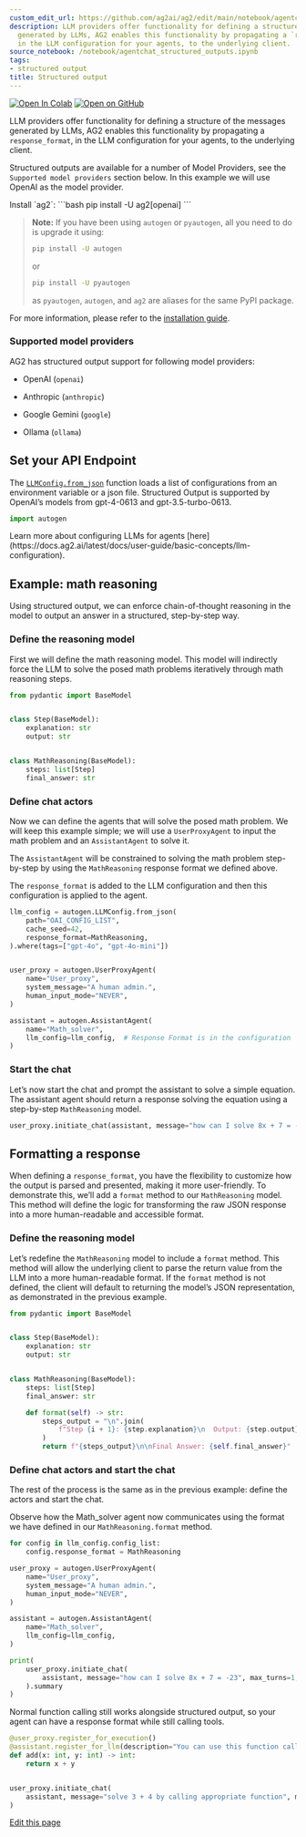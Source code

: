 ```yaml
---
custom_edit_url: https://github.com/ag2ai/ag2/edit/main/notebook/agentchat_structured_outputs.ipynb
description: LLM providers offer functionality for defining a structure of the messages
  generated by LLMs, AG2 enables this functionality by propagating a `response_format`,
  in the LLM configuration for your agents, to the underlying client.
source_notebook: /notebook/agentchat_structured_outputs.ipynb
tags:
- structured output
title: Structured output
---
```


<a href="https://colab.research.google.com/github/ag2ai/ag2/blob/main/notebook/agentchat_structured_outputs.ipynb" class="colab-badge" target="_blank"><img noZoom src="https://colab.research.google.com/assets/colab-badge.svg" alt="Open In Colab" /></a>
<a href="https://github.com/ag2ai/ag2/blob/main/notebook/agentchat_structured_outputs.ipynb" class="github-badge" target="_blank"><img noZoom src="https://img.shields.io/badge/Open%20on%20GitHub-grey?logo=github" alt="Open on GitHub" /></a>




LLM providers offer functionality for defining a structure of the
messages generated by LLMs, AG2 enables this functionality by
propagating a `response_format`, in the LLM configuration for your
agents, to the underlying client.

Structured outputs are available for a number of Model Providers, see
the `Supported model providers` section below. In this example we will
use OpenAI as the model provider.


<div class="info Requirements">
<Info>
Install `ag2`:
```bash
pip install -U ag2[openai]
```

> **Note:** If you have been using `autogen` or `pyautogen`, all you need to do is upgrade it using:  
> ```bash
> pip install -U autogen
> ```
> or  
> ```bash
> pip install -U pyautogen
> ```
> as `pyautogen`, `autogen`, and `ag2` are aliases for the same PyPI package.  


For more information, please refer to the [installation guide](https://docs.ag2.ai/latest/docs/user-guide/basic-concepts/installing-ag2).
</Info>
</div>


### Supported model providers

AG2 has structured output support for following model providers:

-   OpenAI (`openai`)

-   Anthropic (`anthropic`)

-   Google Gemini (`google`)

-   Ollama (`ollama`)

## Set your API Endpoint

The
[`LLMConfig.from_json`](https://docs.ag2.ai/latest/docs/api-reference/autogen/llm_config/LLMConfig)
function loads a list of configurations from an environment variable or
a json file. Structured Output is supported by OpenAI’s models from
gpt-4-0613 and gpt-3.5-turbo-0613.

```python
import autogen
```


<div class="tip">
<Tip>
Learn more about configuring LLMs for agents [here](https://docs.ag2.ai/latest/docs/user-guide/basic-concepts/llm-configuration).
</Tip>
</div>


## Example: math reasoning

Using structured output, we can enforce chain-of-thought reasoning in
the model to output an answer in a structured, step-by-step way.

### Define the reasoning model

First we will define the math reasoning model. This model will
indirectly force the LLM to solve the posed math problems iteratively
through math reasoning steps.

```python
from pydantic import BaseModel


class Step(BaseModel):
    explanation: str
    output: str


class MathReasoning(BaseModel):
    steps: list[Step]
    final_answer: str
```

### Define chat actors

Now we can define the agents that will solve the posed math problem. We
will keep this example simple; we will use a `UserProxyAgent` to input
the math problem and an `AssistantAgent` to solve it.

The `AssistantAgent` will be constrained to solving the math problem
step-by-step by using the `MathReasoning` response format we defined
above.

The `response_format` is added to the LLM configuration and then this
configuration is applied to the agent.

```python
llm_config = autogen.LLMConfig.from_json(
    path="OAI_CONFIG_LIST",
    cache_seed=42,
    response_format=MathReasoning,
).where(tags=["gpt-4o", "gpt-4o-mini"])


user_proxy = autogen.UserProxyAgent(
    name="User_proxy",
    system_message="A human admin.",
    human_input_mode="NEVER",
)

assistant = autogen.AssistantAgent(
    name="Math_solver",
    llm_config=llm_config,  # Response Format is in the configuration
)
```

### Start the chat

Let’s now start the chat and prompt the assistant to solve a simple
equation. The assistant agent should return a response solving the
equation using a step-by-step `MathReasoning` model.

```python
user_proxy.initiate_chat(assistant, message="how can I solve 8x + 7 = -23", max_turns=1, summary_method="last_msg")
```

## Formatting a response

When defining a `response_format`, you have the flexibility to customize
how the output is parsed and presented, making it more user-friendly. To
demonstrate this, we’ll add a `format` method to our `MathReasoning`
model. This method will define the logic for transforming the raw JSON
response into a more human-readable and accessible format.

### Define the reasoning model

Let’s redefine the `MathReasoning` model to include a `format` method.
This method will allow the underlying client to parse the return value
from the LLM into a more human-readable format. If the `format` method
is not defined, the client will default to returning the model’s JSON
representation, as demonstrated in the previous example.

```python
from pydantic import BaseModel


class Step(BaseModel):
    explanation: str
    output: str


class MathReasoning(BaseModel):
    steps: list[Step]
    final_answer: str

    def format(self) -> str:
        steps_output = "\n".join(
            f"Step {i + 1}: {step.explanation}\n  Output: {step.output}" for i, step in enumerate(self.steps)
        )
        return f"{steps_output}\n\nFinal Answer: {self.final_answer}"
```

### Define chat actors and start the chat

The rest of the process is the same as in the previous example: define
the actors and start the chat.

Observe how the Math_solver agent now communicates using the format we
have defined in our `MathReasoning.format` method.

```python
for config in llm_config.config_list:
    config.response_format = MathReasoning

user_proxy = autogen.UserProxyAgent(
    name="User_proxy",
    system_message="A human admin.",
    human_input_mode="NEVER",
)

assistant = autogen.AssistantAgent(
    name="Math_solver",
    llm_config=llm_config,
)

print(
    user_proxy.initiate_chat(
        assistant, message="how can I solve 8x + 7 = -23", max_turns=1, summary_method="last_msg"
    ).summary
)
```

Normal function calling still works alongside structured output, so your
agent can have a response format while still calling tools.

```python
@user_proxy.register_for_execution()
@assistant.register_for_llm(description="You can use this function call to solve addition")
def add(x: int, y: int) -> int:
    return x + y


user_proxy.initiate_chat(
    assistant, message="solve 3 + 4 by calling appropriate function", max_turns=2, summary_method="last_msg"
)
```

<div className="edit-url-container">
    <a className="edit-url" href="https://github.com/ag2ai/ag2/edit/main/notebook/agentchat_structured_outputs.ipynb" target='_blank'><Icon icon="pen" iconType="solid" size="13px"/> Edit this page</a>
</div>

